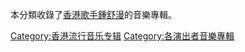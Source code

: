 本分類收錄了[[香港|香港]][[歌手|歌手]][[鍾舒漫|鍾舒漫]]的音樂專輯。
[[Category:香港流行音乐专辑|Category:香港流行音乐专辑]]
[[Category:各演出者音樂專輯|Category:各演出者音樂專輯]]